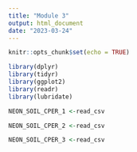 ```yaml
---
title: "Module 3"
output: html_document
date: "2023-03-24"
---
```


```r
knitr::opts_chunk$set(echo = TRUE)
```

```r

library(dplyr)
library(tidyr)
library(ggplot2)
library(readr) 
library(lubridate)

```

```r

NEON_SOIL_CPER_1 <-read_csv

NEON_SOIL_CPER_2 <-read_csv

NEON_SOIL_CPER_3 <-read_csv

```

```r



```


